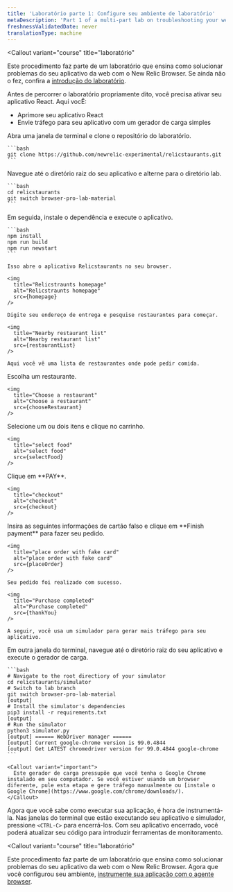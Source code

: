 ```yaml
---
title: 'Laboratório parte 1: Configure seu ambiente de laboratório'
metaDescription: 'Part 1 of a multi-part lab on troubleshooting your website: Spin up your test app and simulator'
freshnessValidatedDate: never
translationType: machine
---
```









<Callout
  variant="course"
  title="laboratório"
>
  Este procedimento faz parte de um laboratório que ensina como solucionar problemas do seu aplicativo da web com o New Relic Browser. Se ainda não o fez, confira a [introdução do laboratório](/docs/browser/new-relic-browser/lab/over-view/).
</Callout>

Antes de percorrer o laboratório propriamente dito, você precisa ativar seu aplicativo React. Aqui vocÊ:

* Aprimore seu aplicativo React
* Envie tráfego para seu aplicativo com um gerador de carga simples

<Steps>
  <Step>
    Abra uma janela de terminal e clone o repositório do laboratório.

    ```bash
    git clone https://github.com/newrelic-experimental/relicstaurants.git
    ```
  </Step>

  <Step>
    Navegue até o diretório raiz do seu aplicativo e alterne para o diretório lab.

    ```bash
    cd relicstaurants
    git switch browser-pro-lab-material
    ```
  </Step>

  <Step>
    Em seguida, instale o dependência e execute o aplicativo.

    ```bash
    npm install
    npm run build
    npm run newstart
    ```

    Isso abre o aplicativo Relicstaurants no seu browser.

    <img
      title="Relicstraunts homepage"
      alt="Relicstraunts homepage"
      src={homepage}
    />

    Digite seu endereço de entrega e pesquise restaurantes para começar.

    <img
      title="Nearby restaurant list"
      alt="Nearby restaurant list"
      src={restaurantList}
    />

    Aqui você vê uma lista de restaurantes onde pode pedir comida.
  </Step>

  <Step>
    Escolha um restaurante.

    <img
      title="Choose a restaurant"
      alt="Choose a restaurant"
      src={chooseRestaurant}
    />
  </Step>

  <Step>
    Selecione um ou dois itens e clique no carrinho.

    <img
      title="select food"
      alt="select food"
      src={selectFood}
    />
  </Step>

  <Step>
    Clique em <DoNotTranslate>**PAY**</DoNotTranslate>.

    <img
      title="checkout"
      alt="checkout"
      src={checkout}
    />
  </Step>

  <Step>
    Insira as seguintes informações de cartão falso e clique em <DoNotTranslate>**Finish payment**</DoNotTranslate> para fazer seu pedido.

    <img
      title="place order with fake card"
      alt="place order with fake card"
      src={placeOrder}
    />

    Seu pedido foi realizado com sucesso.

    <img
      title="Purchase completed"
      alt="Purchase completed"
      src={thankYou}
    />

    A seguir, você usa um simulador para gerar mais tráfego para seu aplicativo.
  </Step>

  <Step>
    Em outra janela do terminal, navegue até o diretório raiz do seu aplicativo e execute o gerador de carga.

    ```bash
    # Navigate to the root directiory of your simulator
    cd relicstaurants/simulator
    # Switch to lab branch
    git switch browser-pro-lab-material
    [output]
    # Install the simulator's dependencies
    pip3 install -r requirements.txt
    [output]
    # Run the simulator
    python3 simulator.py
    [output] ====== WebDriver manager ======
    [output] Current google-chrome version is 99.0.4844
    [output] Get LATEST chromedriver version for 99.0.4844 google-chrome
    ```

    <Callout variant="important">
      Este gerador de carga pressupõe que você tenha o Google Chrome instalado em seu computador. Se você estiver usando um browser diferente, pule esta etapa e gere tráfego manualmente ou [instale o Google Chrome](https://www.google.com/chrome/downloads/).
    </Callout>
  </Step>
</Steps>

Agora que você sabe como executar sua aplicação, é hora de instrumentá-la. Nas janelas do terminal que estão executando seu aplicativo e simulador, pressione `<CTRL-C>` para encerrá-los. Com seu aplicativo encerrado, você poderá atualizar seu código para introduzir ferramentas de monitoramento.

<Callout
  variant="course"
  title="laboratório"
>
  Este procedimento faz parte de um laboratório que ensina como solucionar problemas do seu aplicativo da web com o New Relic Browser. Agora que você configurou seu ambiente, [instrumente sua aplicação com o agente browser](/docs/browser/new-relic-browser/lab/install-browser-agent/).
</Callout>
